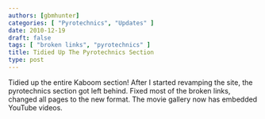 ```yaml
---
authors: [gbmhunter]
categories: [ "Pyrotechnics", "Updates" ]
date: 2010-12-19
draft: false
tags: [ "broken links", "pyrotechnics" ]
title: Tidied Up The Pyrotechnics Section
type: post
---
```


Tidied up the entire Kaboom section! After I started revamping the site, the pyrotechnics section got left behind. Fixed most of the broken links, changed all pages to the new format. The movie gallery now has embedded YouTube videos.
